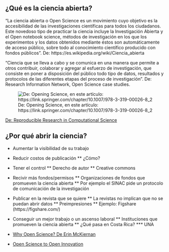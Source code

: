 ## ¿Qué es la ciencia abierta?

“La ciencia abierta o Open Science es un movimiento cuyo objetivo es la accesibilidad de las investigaciones científicas para todos los ciudadanos. Este novedoso tipo de practicar la ciencia incluye la Investigación Abierta y el Open notebook science, métodos de investigación en los que los experimentos y los datos obtenidos mediante éstos son automáticamente de acceso público, sobre todo al conocimiento científico producido con fondos públicos”.
De: https://es.wikipedia.org/wiki/Ciencia_abierta

“Ciencia que se lleva a cabo y se comunica en una manera que permite a otros contribuir, colaborar y agregar al esfuerzo de investigación, que consiste en poner a disposición del público todo tipo de datos, resultados y protocolos de las diferentes etapas del proceso de investigación”.
De: Research Information Network, Open Science case studies.

![De: Opening Science, en este artículo: https://link.springer.com/chapter/10.1007/978-3-319-00026-8_2](https://static-content.springer.com/image/chp%3A10.1007%2F978-3-319-00026-8_2/MediaObjects/271722_1_En_2_Figa_HTML.gif)

[De: Reproducible Research in Computational Science](https://www.ncbi.nlm.nih.gov/pmc/articles/PMC3383002/figure/F1/)


## ¿Por qué abrir la ciencia?
* Aumentar la visibilidad de su trabajo
* Reducir costos de publicación
** ¿Cómo?
* Tener el control
** Derecho de autor 
** Creative commons
* Recivir más fondos/permisos
** Organizaciones de fondos que promueven la ciencia abierta 
** Por ejemplo el SINAC pide un protocolo de comunicación de la investigación
* Publicar en la revista que se quiere
** La revistas no implican que no se puedan abrir datos
** Preimpresiones
** Ejemplo: Figshare (https://figshare.com/)
* Conseguir un mejor trabajo o un ascenso laboral
** Instituciones que promueven la ciencia abierta
** ¿Qué pasa en Costa Rica?
*** UNA

- [Why Open Science? De Erin McKiernan](http://whyopenresearch.org/)
- [Open Science to Open Innovation](https://www.fosteropenscience.eu/node/870)
